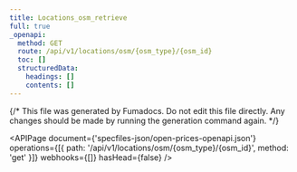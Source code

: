 ```yaml
---
title: Locations_osm_retrieve
full: true
_openapi:
  method: GET
  route: /api/v1/locations/osm/{osm_type}/{osm_id}
  toc: []
  structuredData:
    headings: []
    contents: []
---
```


{/* This file was generated by Fumadocs. Do not edit this file directly. Any changes should be made by running the generation command again. */}

<APIPage
  document={'specfiles-json/open-prices-openapi.json'}
  operations={[{ path: '/api/v1/locations/osm/{osm_type}/{osm_id}', method: 'get' }]}
  webhooks={[]}
  hasHead={false}
/>
